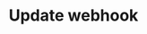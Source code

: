 ---
title: 'Update webhook'
openapi: 'PUT /2023-11/admin/webhooks/{id}'
description: 'Updates the configuration of an existing webhook identified by its unique ID. You can modify the webhook URL, subscribed events, status, or metadata. Returns the updated webhook information upon success.'
---